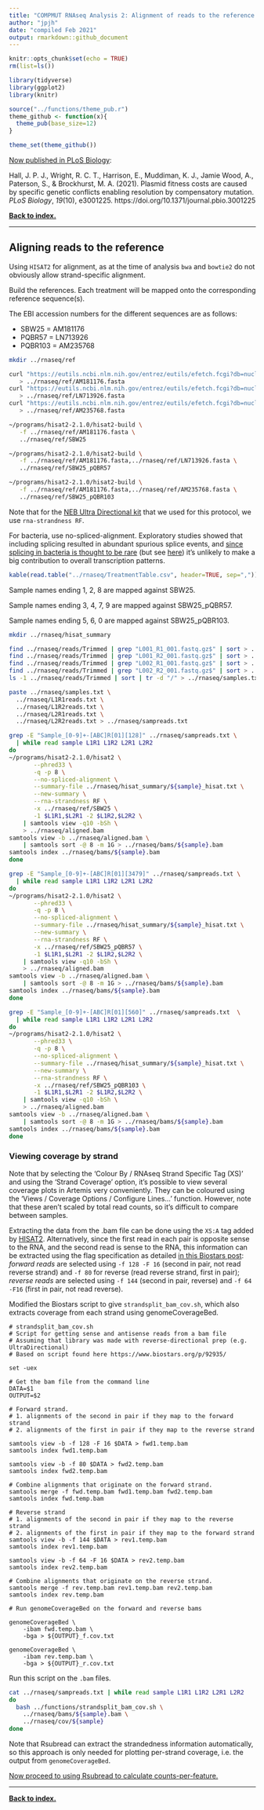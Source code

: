 ```yaml
---
title: "COMPMUT RNAseq Analysis 2: Alignment of reads to the reference genome"
author: "jpjh"
date: "compiled Feb 2021"
output: rmarkdown::github_document
---
```


```r
knitr::opts_chunk$set(echo = TRUE)
rm(list=ls())

library(tidyverse)
library(ggplot2)
library(knitr)

source("../functions/theme_pub.r")
theme_github <- function(x){
  theme_pub(base_size=12)
}

theme_set(theme_github())
```

[Now published in PLoS Biology](https://journals.plos.org/plosbiology/article?id=10.1371/journal.pbio.3001225):

Hall, J. P. J., Wright, R. C. T., Harrison, E., Muddiman, K. J., Jamie Wood, A., Paterson, S., & Brockhurst, M. A. (2021). Plasmid fitness costs are caused by specific genetic conflicts enabling resolution by compensatory mutation. *PLoS Biology*, *19*(10), e3001225. https://doi.org/10.1371/journal.pbio.3001225

**[Back to index.](COMPMUT_index.md)**

---

## Aligning reads to the reference

Using `HISAT2` for alignment, as at the time of analysis `bwa` and `bowtie2` do not obviously allow strand-specific alignment.

Build the references. Each treatment will be mapped onto the corresponding reference sequence(s). 

The EBI accession numbers for the different sequences are as follows:

- SBW25 = AM181176
- PQBR57 = LN713926
- PQBR103 = AM235768

```bash
mkdir ../rnaseq/ref

curl "https://eutils.ncbi.nlm.nih.gov/entrez/eutils/efetch.fcgi?db=nucleotide&amp;id=AM181176&amp;rettype=fasta" \
   > ../rnaseq/ref/AM181176.fasta
curl "https://eutils.ncbi.nlm.nih.gov/entrez/eutils/efetch.fcgi?db=nucleotide&amp;id=LN713926&amp;rettype=fasta" \
   > ../rnaseq/ref/LN713926.fasta
curl "https://eutils.ncbi.nlm.nih.gov/entrez/eutils/efetch.fcgi?db=nucleotide&amp;id=AM235768&amp;rettype=fasta" \
   > ../rnaseq/ref/AM235768.fasta

~/programs/hisat2-2.1.0/hisat2-build \
   -f ../rnaseq/ref/AM181176.fasta \
   ../rnaseq/ref/SBW25

~/programs/hisat2-2.1.0/hisat2-build \
   -f ../rnaseq/ref/AM181176.fasta,../rnaseq/ref/LN713926.fasta \
   ../rnaseq/ref/SBW25_pQBR57

~/programs/hisat2-2.1.0/hisat2-build \
   -f ../rnaseq/ref/AM181176.fasta,../rnaseq/ref/AM235768.fasta \
   ../rnaseq/ref/SBW25_pQBR103
```

Note that for the [NEB Ultra Directional kit](https://international.neb.com/products/e7420-nebnext-ultra-directional-rna-library-prep-kit-for-illumina) that we used for this protocol, we use `rna-strandness RF`. 

For bacteria, use no-spliced-alignment. Exploratory studies showed that including splicing resulted in abundant spurious splice events, and [since splicing in bacteria is thought to be rare](https://www.nature.com/scitable/topicpage/rna-splicing-introns-exons-and-spliceosome-12375/) (but see [here](http://genesdev.cshlp.org/content/12/9/1243.full.html)) it's unlikely to make a big contribution to overall transcription patterns.

```r
kable(read.table("../rnaseq/TreatmentTable.csv", header=TRUE, sep=","))
```

Sample names ending 1, 2, 8 are mapped against SBW25.

Sample names ending 3, 4, 7, 9 are mapped against SBW25_pQBR57.

Sample names ending 5, 6, 0 are mapped against SBW25_pQBR103.

```bash

mkdir ../rnaseq/hisat_summary

find ../rnaseq/reads/Trimmed | grep "L001_R1_001.fastq.gz$" | sort > ../rnaseq/L1R1reads.txt
find ../rnaseq/reads/Trimmed | grep "L001_R2_001.fastq.gz$" | sort > ../rnaseq/L1R2reads.txt
find ../rnaseq/reads/Trimmed | grep "L002_R1_001.fastq.gz$" | sort > ../rnaseq/L2R1reads.txt
find ../rnaseq/reads/Trimmed | grep "L002_R2_001.fastq.gz$" | sort > ../rnaseq/L2R2reads.txt
ls -1 ../rnaseq/reads/Trimmed | sort | tr -d "/" > ../rnaseq/samples.txt

paste ../rnaseq/samples.txt \
  ../rnaseq/L1R1reads.txt \
  ../rnaseq/L1R2reads.txt \
  ../rnaseq/L2R1reads.txt \
  ../rnaseq/L2R2reads.txt > ../rnaseq/sampreads.txt

grep -E "Sample_[0-9]+-[ABC]R[01][128]" ../rnaseq/sampreads.txt \
  | while read sample L1R1 L1R2 L2R1 L2R2
do
~/programs/hisat2-2.1.0/hisat2 \
       --phred33 \
       -q -p 8 \
       --no-spliced-alignment \
       --summary-file ../rnaseq/hisat_summary/${sample}_hisat.txt \
       --new-summary \
       --rna-strandness RF \
       -x ../rnaseq/ref/SBW25 \
       -1 $L1R1,$L2R1 -2 $L1R2,$L2R2 \
    | samtools view -q10 -bSh \
    > ../rnaseq/aligned.bam
samtools view -b ../rnaseq/aligned.bam \
    | samtools sort -@ 8 -m 1G > ../rnaseq/bams/${sample}.bam
samtools index ../rnaseq/bams/${sample}.bam
done

grep -E "Sample_[0-9]+-[ABC]R[01][3479]" ../rnaseq/sampreads.txt \
  | while read sample L1R1 L1R2 L2R1 L2R2
do
~/programs/hisat2-2.1.0/hisat2 \
       --phred33 \
       -q -p 8 \
       --no-spliced-alignment \
       --summary-file ../rnaseq/hisat_summary/${sample}_hisat.txt \
       --new-summary \
       --rna-strandness RF \
       -x ../rnaseq/ref/SBW25_pQBR57 \
       -1 $L1R1,$L2R1 -2 $L1R2,$L2R2 \
    | samtools view -q10 -bSh \
    > ../rnaseq/aligned.bam
samtools view -b ../rnaseq/aligned.bam \
    | samtools sort -@ 8 -m 1G > ../rnaseq/bams/${sample}.bam
samtools index ../rnaseq/bams/${sample}.bam
done

grep -E "Sample_[0-9]+-[ABC]R[01][560]" ../rnaseq/sampreads.txt  \
  | while read sample L1R1 L1R2 L2R1 L2R2
do
~/programs/hisat2-2.1.0/hisat2 \
       --phred33 \
       -q -p 8 \
       --no-spliced-alignment \
       --summary-file ../rnaseq/hisat_summary/${sample}_hisat.txt \
       --new-summary \
       --rna-strandness RF \
       -x ../rnaseq/ref/SBW25_pQBR103 \
       -1 $L1R1,$L2R1 -2 $L1R2,$L2R2 \
    | samtools view -q10 -bSh \
    > ../rnaseq/aligned.bam
samtools view -b ../rnaseq/aligned.bam \
    | samtools sort -@ 8 -m 1G > ../rnaseq/bams/${sample}.bam
samtools index ../rnaseq/bams/${sample}.bam
done
```

### Viewing coverage by strand

Note that by selecting the 'Colour By / RNAseq Strand Specific Tag (XS)' and using the 'Strand Coverage' option, it's possible to view several coverage plots in Artemis very conveniently. They can be coloured using the 'Views / Coverage Options / Configure Lines...' function. However, note that these aren't scaled by total read counts, so it's difficult to compare between samples.

Extracting the data from the .bam file can be done using the `XS:A` tag added by [HISAT2](https://ccb.jhu.edu/software/hisat2/manual.shtml). Alternatively, since the first read in each pair is opposite sense to the RNA, and the second read is sense to the RNA, this information can be extracted using the flag specification as detailed [in this Biostars post](https://www.biostars.org/p/92935/): *forward reads* are selected using `-f 128 -F 16` (second in pair, not read reverse strand) and `-f 80` for reverse (read reverse strand, first in pair); *reverse reads* are selected using `-f 144` (second in pair, reverse) and `-f 64 -F16` (first in pair, not read reverse). 

Modified the Biostars script to give `strandsplit_bam_cov.sh`, which also extracts coverage from each strand using genomeCoverageBed.

```
# strandsplit_bam_cov.sh
# Script for getting sense and antisense reads from a bam file
# Assuming that library was made with reverse-directional prep (e.g. UltraDirectional)
# Based on script found here https://www.biostars.org/p/92935/

set -uex

# Get the bam file from the command line
DATA=$1
OUTPUT=$2

# Forward strand.
# 1. alignments of the second in pair if they map to the forward strand
# 2. alignments of the first in pair if they map to the reverse strand

samtools view -b -f 128 -F 16 $DATA > fwd1.temp.bam
samtools index fwd1.temp.bam

samtools view -b -f 80 $DATA > fwd2.temp.bam
samtools index fwd2.temp.bam

# Combine alignments that originate on the forward strand.
samtools merge -f fwd.temp.bam fwd1.temp.bam fwd2.temp.bam
samtools index fwd.temp.bam

# Reverse strand
# 1. alignments of the second in pair if they map to the reverse strand
# 2. alignments of the first in pair if they map to the forward strand
samtools view -b -f 144 $DATA > rev1.temp.bam
samtools index rev1.temp.bam

samtools view -b -f 64 -F 16 $DATA > rev2.temp.bam
samtools index rev2.temp.bam

# Combine alignments that originate on the reverse strand.
samtools merge -f rev.temp.bam rev1.temp.bam rev2.temp.bam
samtools index rev.temp.bam

# Run genomeCoverageBed on the forward and reverse bams

genomeCoverageBed \
    -ibam fwd.temp.bam \
    -bga > ${OUTPUT}_f.cov.txt

genomeCoverageBed \
    -ibam rev.temp.bam \
    -bga > ${OUTPUT}_r.cov.txt
```

Run this script on the `.bam` files.

```bash
cat ../rnaseq/sampreads.txt | while read sample L1R1 L1R2 L2R1 L2R2
do
  bash ../functions/strandsplit_bam_cov.sh \
    ../rnaseq/bams/${sample}.bam \
    ../rnaseq/cov/${sample}
done
```

Note that Rsubread can extract the strandedness information automatically, so this approach is only needed for plotting per-strand coverage, i.e. the output from `genomeCoverageBed`.

[Now proceed to using Rsubread to calculate counts-per-feature.](COMPMUT_RNAseq_3_Rsubread.md)

---

**[Back to index.](COMPMUT_index.md)**

